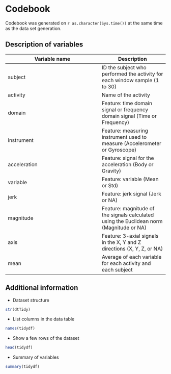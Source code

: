 Codebook
========
Codebook was generated on `r as.character(Sys.time())` at the same time as the data set generation.

Description of variables
------------------------

Variable name    | Description
-----------------|------------
subject          | ID the subject who performed the activity for each window sample (1 to 30)
activity         | Name of the activity
domain       	 | Feature: time domain signal or frequency domain signal (Time or Frequency)
instrument   	 | Feature: measuring instrument used to measure (Accelerometer or Gyroscope)
acceleration 	 | Feature: signal for the acceleration (Body or Gravity)
variable     	 | Feature: variable (Mean or Std)
jerk         	 | Feature: jerk signal (Jerk or NA)
magnitude    	 | Feature: magnitude of the signals calculated using the Euclidean norm (Magnitude or NA)
axis         	 | Feature: 3-axial signals in the X, Y and Z directions (X, Y, Z, or NA)
mean        	 | Average of each variable for each activity and each subject



Additional information
----------------------

* Dataset structure

```r
str(dtTidy)
```

* List columns in the data table

```r
names(tidydf)
```

* Show a few rows of the dataset

```r
head(tidydf)
```

* Summary of variables

```r
summary(tidydf)
```

